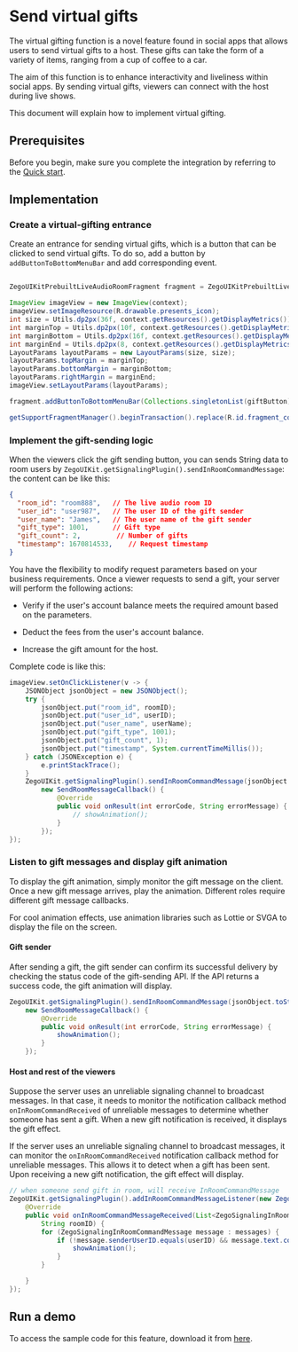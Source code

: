 # Send virtual gifts

The virtual gifting function is a novel feature found in social apps that allows users to send virtual gifts to a host. These gifts can take the form of a variety of items, ranging from a cup of coffee to a car.

The aim of this function is to enhance interactivity and liveliness within social apps. By sending virtual gifts, viewers can connect with the host during live shows.

This document will explain how to implement virtual gifting.

## Prerequisites

Before you begin, make sure you complete the integration by referring to the [Quick start](../02-Quick%20start.mdx).

## Implementation

### Create a virtual-gifting entrance

Create an entrance for sending virtual gifts, which is a button that can be clicked to send virtual gifts. To do so, add a button by `addButtonToBottomMenuBar` and add corresponding event.

```java

ZegoUIKitPrebuiltLiveAudioRoomFragment fragment = ZegoUIKitPrebuiltLiveAudioRoomFragment.newInstance(appID,appSign, userID, userName, roomID, config);

ImageView imageView = new ImageView(context);
imageView.setImageResource(R.drawable.presents_icon);
int size = Utils.dp2px(36f, context.getResources().getDisplayMetrics());
int marginTop = Utils.dp2px(10f, context.getResources().getDisplayMetrics());
int marginBottom = Utils.dp2px(16f, context.getResources().getDisplayMetrics());
int marginEnd = Utils.dp2px(8, context.getResources().getDisplayMetrics());
LayoutParams layoutParams = new LayoutParams(size, size);
layoutParams.topMargin = marginTop;
layoutParams.bottomMargin = marginBottom;
layoutParams.rightMargin = marginEnd;
imageView.setLayoutParams(layoutParams);

fragment.addButtonToBottomMenuBar(Collections.singletonList(giftButton), ZegoLiveAudioRoomRole.AUDIENCE);

getSupportFragmentManager().beginTransaction().replace(R.id.fragment_container, fragment).commitNow();
```

### Implement the gift-sending logic

When the viewers click the gift sending button, you can sends String data to room users by `ZegoUIKit.getSignalingPlugin().sendInRoomCommandMessage`: the content can be like this:

```json
{
  "room_id": "room888",   // The live audio room ID
  "user_id": "user987",   // The user ID of the gift sender
  "user_name": "James",   // The user name of the gift sender
  "gift_type": 1001,      // Gift type
  "gift_count": 2,         // Number of gifts
  "timestamp": 1670814533,    // Request timestamp
}

```

You have the flexibility to modify request parameters based on your business requirements. Once a viewer requests to send a gift, your server will perform the following actions:

- Verify if the user's account balance meets the required amount based on the parameters.

- Deduct the fees from the user's account balance.

- Increase the gift amount for the host.

Complete code is like this:

```java
imageView.setOnClickListener(v -> {
    JSONObject jsonObject = new JSONObject();
    try {
        jsonObject.put("room_id", roomID);
        jsonObject.put("user_id", userID);
        jsonObject.put("user_name", userName);
        jsonObject.put("gift_type", 1001);
        jsonObject.put("gift_count", 1);
        jsonObject.put("timestamp", System.currentTimeMillis());
    } catch (JSONException e) {
        e.printStackTrace();
    }
    ZegoUIKit.getSignalingPlugin().sendInRoomCommandMessage(jsonObject.toString(), roomID,
        new SendRoomMessageCallback() {
            @Override
            public void onResult(int errorCode, String errorMessage) {
                // showAnimation();
            }
        });
});
```

### Listen to gift messages and display gift animation

To display the gift animation, simply monitor the gift message on the client. Once a new gift message arrives, play the animation. Different roles require different gift message callbacks.

For cool animation effects, use animation libraries such as Lottie or SVGA to display the file on the screen.

#### Gift sender

After sending a gift, the gift sender can confirm its successful delivery by checking the status code of the gift-sending API. If the API returns a success code, the gift animation will display.

```java
ZegoUIKit.getSignalingPlugin().sendInRoomCommandMessage(jsonObject.toString(), roomID,
    new SendRoomMessageCallback() {
        @Override
        public void onResult(int errorCode, String errorMessage) {
            showAnimation();
        }
    });
```

#### Host and rest of the viewers

Suppose the server uses an unreliable signaling channel to broadcast messages. In that case, it needs to monitor the notification callback method `onInRoomCommandReceived` of unreliable messages to determine whether someone has sent a gift. When a new gift notification is received, it displays the gift effect.

If the server uses an unreliable signaling channel to broadcast messages, it can monitor the `onInRoomCommandReceived` notification callback method for unreliable messages. This allows it to detect when a gift has been sent. Upon receiving a new gift notification, the gift effect will display.

```java
// when someone send gift in room, will receive InRoomCommandMessage
ZegoUIKit.getSignalingPlugin().addInRoomCommandMessageListener(new ZegoUIKitSignalingPluginInRoomCommandMessageListener() {
    @Override
    public void onInRoomCommandMessageReceived(List<ZegoSignalingInRoomCommandMessage> messages,
        String roomID) {
        for (ZegoSignalingInRoomCommandMessage message : messages) {
            if (!message.senderUserID.equals(userID) && message.text.contains("gift_type")) {
                showAnimation();
            }
        }

    }
});
```

## Run a demo

To access the sample code for this feature, download it from [here](https://github.com/ZEGOCLOUD/zego_virtual_gift/tree/main/samples/android/live_audio_room).
